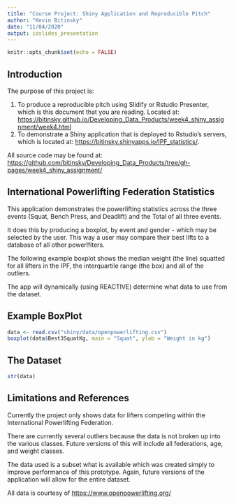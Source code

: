 ```yaml
---
title: "Course Project: Shiny Application and Reproducible Pitch"
author: "Kevin Bitinsky"
date: "11/04/2020"
output: ioslides_presentation
---
```


```r
knitr::opts_chunk$set(echo = FALSE)
```

## Introduction

The purpose  of this project is:

1. To produce a reproducible pitch using Slidify or Rstudio Presenter, which is this document that you are reading. Located at: <https://bitinsky.github.io/Developing_Data_Products/week4_shiny_assignment/week4.html>
2. To demonstrate a Shiny application that is deployed to Rstudio's servers, which is located at: <https://bitinsky.shinyapps.io/IPF_statistics/>.

All source code may be found at: <https://github.com/bitinsky/Developing_Data_Products/tree/gh-pages/week4_shiny_assignment/>

## International Powerlifting Federation Statistics
This application demonstrates the powerlifting statistics across the three events (Squat, Bench Press, and Deadlift) and the Total of all three events.

It does this by producing a boxplot, by event and gender - which may be selected by the user. This way a user may compare their best lifts to a database of all other powerlfiters.

The following example boxplot shows the median weight (the line) squatted for all lifters in the IPF, the interquartile range (the box) and all of the outliers.

The app will dynamically (using REACTIVE) determine what data to use from the dataset.

## Example BoxPlot

```r
data <- read.csv("shiny/data/openpowerlifting.csv")
boxplot(data$Best3SquatKg, main = "Squat", ylab = "Weight in kg")
```


## The Dataset

```r
str(data)
```

## Limitations and References
Currently the project only shows data for lifters competing within the International Powerlifting Federation. 

There are currently several outliers because the data is not broken up into the various classes. Future versions of this will include all federations, age, and weight classes.

The data used is a subset what is available which was created simply to improve performance of this prototype. Again, future versions of the application will allow for the entire dataset.

All data is courtesy of <https://www.openpowerlifting.org/> 